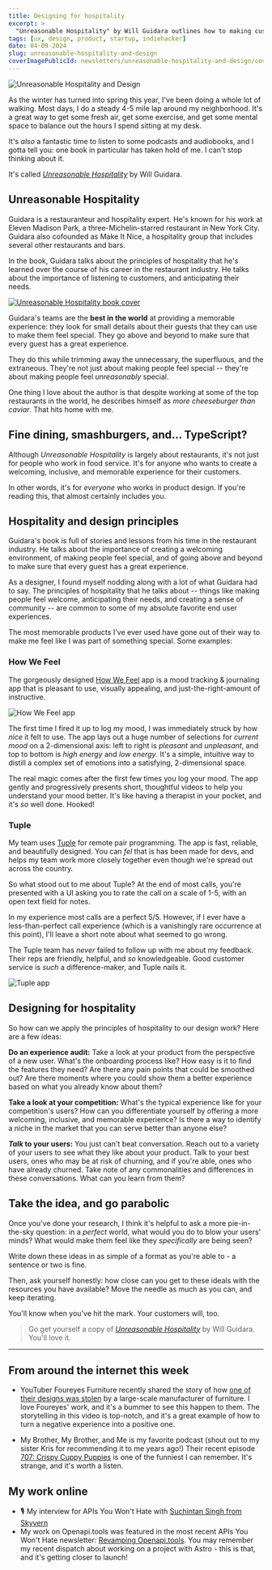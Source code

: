 ```yaml
---
title: Designing for hospitality
excerpt: >
  "Unreasonable Hospitality" by Will Guidara outlines how to making customers feel exceptionally special. Let's bring these hospitality principles to tech, by creating memorable experiences, and using hospitality to elevate customer satisfaction in product design, engaging with the people using our products.
tags: [ux, design, product, startup, indiehacker]
date: 04-09-2024
slug: unreasonable-hospitality-and-design
coverImagePublicId: newsletters/unreasonable-hospitality-and-design/cover
---
```


<Image
  publicId="newsletters/unreasonable-hospitality-and-design/cover"
  alt="Unreasonable Hospitality and Design"
/>

As the winter has turned into spring this year, I've been doing a whole lot of walking. Most days, I do a steady 4-5 mile lap around my neighborhood. It's a great way to get some fresh air, get some exercise, and get some mental space to balance out the hours I spend sitting at my desk.

It's _also_ a fantastic time to listen to some podcasts and audiobooks, and I gotta tell you: one book in particular has taken hold of me. I can't stop thinking about it.

It's called [_Unreasonable Hospitality_](https://amzn.to/3WaVvXl) by Will Guidara.

## Unreasonable Hospitality

Guidara is a restauranteur and hospitality expert. He's known for his work at Eleven Madison Park, a three-Michelin-starred restaurant in New York City. Guidara also cofounded as Make It Nice, a hospitality group that includes several other restaurants and bars.

In the book, Guidara talks about the principles of hospitality that he's learned over the course of his career in the restaurant industry. He talks about the importance of listening to customers, and anticipating their needs.

<a href="https://amzn.to/3WaVvXl" target="_blank" rel="noopener noreferrer">
  <Image
    publicId="newsletters/unreasonable-hospitality-and-design/unreasonable-hospitality"
    alt="Unreasonable Hospitality book cover"
    caption="Unreasonable Hospitality by Will Guidara"
  />
</a>

Guidara's teams are the **best in the world** at providing a memorable experience: they look for small details about their guests that they can use to make them feel special. They go above and beyond to make sure that every guest has a great experience.

They do this while trimming away the unnecessary, the superfluous, and the extraneous. They're not just about making people feel special -- they're about making people feel _unreasonably_ special.

One thing I love about the author is that despite working at some of the top restaurants in the world, he describes himself as _more cheeseburger than caviar_. That hits home with me.

## Fine dining, smashburgers, and... TypeScript?

Although _Unreasonable Hospitality_ is largely about restaurants, it's not just for people who work in food service. It's for anyone who wants to create a welcoming, inclusive, and memorable experience for their customers.

In other words, it's for _everyone_ who works in product design. If you're reading this, that almost certainly includes you.

## Hospitality and design principles

Guidara's book is full of stories and lessons from his time in the restaurant industry. He talks about the importance of creating a welcoming environment, of making people feel special, and of going above and beyond to make sure that every guest has a great experience.

As a designer, I found myself nodding along with a lot of what Guidara had to say. The principles of hospitality that he talks about -- things like making people feel welcome, anticipating their needs, and creating a sense of community -- are common to some of my absolute favorite end user experiences.

The most memorable products I've ever used have gone out of their way to make me feel like I was part of something special. Some examples:

### How We Feel

The gorgeously designed [How We Feel](https://howwefeel.org/) app is a mood tracking & journaling app that is pleasant to use, visually appealing, and just-the-right-amount of instructive.

<Image
  publicId="newsletters/unreasonable-hospitality-and-design/how-we-feel"
  alt="How We Feel app"
  caption="The picker in How We Feel distills a complex set of emotions into a satisfying, 2-dimensional space."
/>

The first time I fired it up to log my mood, I was immediately struck by how _nice_ it felt to use. The app lays out a huge number of selections for _current mood_ on a 2-dimensional axis: left to right is _pleasant_ and _unpleasant_, and top to bottom is _high energy_ and _low energy_. It's a simple, intuitive way to distill a complex set of emotions into a satisfying, 2-dimensional space.

The real magic comes after the first few times you log your mood. The app gently and progressively presents short, thoughtful videos to help you understand your mood better. It's like having a therapist in your pocket, and it's _so_ well done. Hooked!

### Tuple

My team uses [Tuple](https://tuple.app/) for remote pair programming. The app is fast, reliable, and beautifully designed. You can _fel_ that is has been made for devs, and helps my team work more closely together even though we're spread out across the country.

So what stood out to me about Tuple? At the end of most calls, you're presented with a UI asking you to rate the call on a scale of 1-5, with an open text field for notes.

In my experience most calls are a perfect 5/5. However, if I ever have a less-than-perfect call experience (which is a vanishingly rare occurrence at this point), I'll leave a short note about what seemed to go wrong.

The Tuple team has _never_ failed to follow up with me about my feedback. Their reps are friendly, helpful, and _so_ knowledgeable. Good customer service is _such_ a difference-maker, and Tuple nails it.

<Image
  publicId="newsletters/unreasonable-hospitality-and-design/tuple"
  alt="Tuple app"
  caption="Tuple offers simple productivity, and their support staff are absolutely wonderful."
/>

## Designing for hospitality

So how can we apply the principles of hospitality to our design work? Here are a few ideas:

**Do an experience audit:** Take a look at your product from the perspective of a new user. What's the onboarding process like? How easy is it to find the features they need? Are there any pain points that could be smoothed out? Are there moments where you could show them a better experience based on what you already know about them?

**Take a look at your competition:** What's the typical experience like for your competition's users? How can you differentiate yourself by offering a more welcoming, inclusive, and memorable experience? Is there a way to identify a niche in the market that you can serve better than anyone else?

**_Talk_ to your users:** You just can't beat conversation. Reach out to a variety of your users to see what they like about your product. Talk to your best users, ones who may be at risk of churning, and if you're able, ones who have already churned. Take note of any commonalities and differences in these conversations. What can you learn from them?

## Take the idea, and go parabolic

Once you've done your research, I think it's helpful to ask a more pie-in-the-sky question: in a _perfect_ world, what would you do to blow your users' minds? What would make them feel like they _specifically_ are being seen?

Write down these ideas in as simple of a format as you're able to - a sentence or two is fine.

Then, ask yourself honestly: how close can you get to these ideals with the resources you have available? Move the needle as much as you can, and keep iterating.

You'll know when you've hit the mark. Your customers will, too.

> Go get yourself a copy of [_Unreasonable Hospitality_](https://amzn.to/3WaVvXl) by Will Guidara. You'll love it.

---

## From around the internet this week

- YouTuber Foureyes Furniture recently shared the story of how [one of their designs was stolen](https://www.youtube.com/watch?v=urn4nPBAgUg) by a large-scale manufacturer of furniture. I love Foureyes' work, and it's a bummer to see this happen to them. The storytelling in this video is top-notch, and it's a great example of how to turn a negative experience into a positive one.

- My Brother, My Brother, and Me is my favorite podcast (shout out to my sister Kris for recommending it to me years ago!) Their recent episode [707: Crispy Cuppy Puppies](https://pca.st/bu1cd830) is one of the funniest I can remember. It's strange, and it's worth a listen.

## My work online

- 🎙️ My interview for APIs You Won't Hate with [Suchintan Singh from Skyvern](https://apisyouwonthate.com/podcast/apis-for-websites-that-dont-have-apis-with-suchintan-singh-from-skyvern/)
- My work on Openapi.tools was featured in the most recent APIs You Won't Hate newsletter: [Revamping Openapi.tools](https://apisyouwonthate.com/newsletter/revamping-open-api-tools/). You may remember my recent dispatch about working on a project with Astro - this is that, and it's getting closer to launch!
